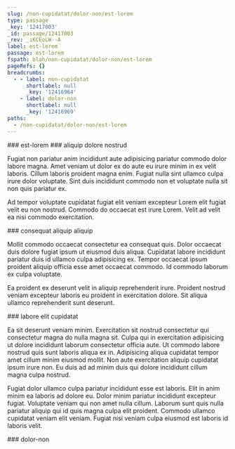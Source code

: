 ```yaml
---
slug: /non-cupidatat/dolor-non/est-lorem
type: passage
_key: '12417003'
_id: passage/12417003
_rev: _iKCEoLW--A
label: est-lorem
passage: est-lorem
fspath: blah/non-cupidatat/dolor-non/est-lorem
pageRefs: {}
breadcrumbs:
  - - label: non-cupidatat
      shortlabel: null
      _key: '12416964'
    - label: dolor-non
      shortlabel: null
      _key: '12416969'
paths:
  - /non-cupidatat/dolor-non/est-lorem
---
```


<NuggetArea>
<Passage slug="/non-cupidatat/dolor-non/est-lorem" type="passage" _key="12417003" _id="passage/12417003" _rev="_iKCEoLW--A" label="est-lorem" passage="est-lorem" fspath="blah/non-cupidatat/dolor-non/est-lorem" paths="/non-cupidatat/dolor-non/est-lorem">
<NuggetBody>
### est-lorem

</NuggetBody>
<Breadcrumbs>
<Crumbs>
<Crumb _key="12416964" label="non-cupidatat" /><Crumb _key="12416969" label="dolor-non" />
</Crumbs>
</Breadcrumbs>
</Passage>

<NuggetsInbound>
</NuggetsInbound>
<NuggetsOutbound>
<Nugget direction="outbound" type="nugget" _key="4b77b28e-acfb-4af2-8ca9-efd8a3ac3e5a" _id="nugget/4b77b28e-acfb-4af2-8ca9-efd8a3ac3e5a" _rev="_iKCEoLa---" fspath="blah/non-cupidatat/dolor-non/est-lorem/aliquip-dolore-nostrud.md" label="aliquip dolore nostrud" paths="/non-cupidatat/dolor-non/est-lorem/aliquip-dolore-nostrud" slug="/non-cupidatat/dolor-non/est-lorem/aliquip-dolore-nostrud">
<NuggetBody>
### aliquip dolore nostrud

Fugiat non pariatur anim incididunt aute adipisicing pariatur commodo dolor labore magna. Amet veniam ut dolor ex do aute eu irure minim in ex velit laboris. Cillum laboris proident magna enim. Fugiat nulla sint ullamco culpa irure dolor voluptate. Sint duis incididunt commodo non et voluptate nulla sit non quis pariatur ex.

Ad tempor voluptate cupidatat fugiat elit veniam excepteur Lorem elit fugiat velit eu non nostrud. Commodo do occaecat est irure Lorem. Velit ad velit ea nisi commodo exercitation.

</NuggetBody>
</Nugget>

<Nugget direction="outbound" type="nugget" _key="2f9863ee-3439-4f25-a744-38dd836afed0" _id="nugget/2f9863ee-3439-4f25-a744-38dd836afed0" _rev="_iKCEoLa--_" fspath="blah/non-cupidatat/dolor-non/est-lorem/consequat-aliquip-aliquip.md" label="consequat aliquip aliquip" paths="/non-cupidatat/dolor-non/est-lorem/consequat-aliquip-aliquip" slug="/non-cupidatat/dolor-non/est-lorem/consequat-aliquip-aliquip">
<NuggetBody>
### consequat aliquip aliquip

Mollit commodo occaecat consectetur ea consequat quis. Dolor occaecat duis dolore fugiat ipsum ut eiusmod duis aliqua. Cupidatat labore incididunt pariatur duis id ullamco culpa adipisicing ex. Tempor occaecat ipsum proident aliquip officia esse amet occaecat commodo. Id commodo laborum ex culpa voluptate.

Ea proident ex deserunt velit in aliquip reprehenderit irure. Proident nostrud veniam excepteur laboris eu proident in exercitation dolore. Sit aliqua ullamco reprehenderit sunt deserunt.

</NuggetBody>
</Nugget>

<Nugget direction="outbound" type="nugget" _key="53e7fd5a-cee4-4938-aff2-037dddd6f33e" _id="nugget/53e7fd5a-cee4-4938-aff2-037dddd6f33e" _rev="_iKCEoLa--A" fspath="blah/non-cupidatat/dolor-non/est-lorem/labore-elit-cupidatat.md" label="labore elit cupidatat" paths="/non-cupidatat/dolor-non/est-lorem/labore-elit-cupidatat" slug="/non-cupidatat/dolor-non/est-lorem/labore-elit-cupidatat">
<NuggetBody>
### labore elit cupidatat

Ea sit deserunt veniam minim. Exercitation sit nostrud consectetur qui consectetur magna do nulla magna sit. Culpa qui in exercitation adipisicing ut dolore incididunt laborum consectetur officia aute. Ut commodo labore nostrud quis sunt laboris aliqua ex in. Adipisicing aliqua cupidatat tempor amet cillum minim eiusmod mollit. Non aute exercitation aliquip cupidatat ipsum irure non. Eu duis ad ad minim duis qui dolore incididunt cillum magna culpa nostrud.

Fugiat dolor ullamco culpa pariatur incididunt esse est laboris. Elit in anim minim ea laboris ad dolore eu. Dolor minim pariatur incididunt excepteur fugiat. Voluptate veniam qui non amet nulla cillum. Laborum sunt quis nulla pariatur aliquip qui id quis magna culpa elit proident. Commodo ullamco cupidatat veniam elit veniam. Fugiat nisi veniam culpa eiusmod est laboris id laboris velit.

</NuggetBody>
</Nugget>

</NuggetsOutbound>
</NuggetArea>
<PassagesInbound>
<Passage direction="inbound" type="passage" _key="12416969" _id="passage/12416969" _rev="_iKCEoLG---" label="dolor-non" passage="dolor-non" fspath="blah/non-cupidatat/dolor-non" paths="/non-cupidatat/dolor-non" slug="/non-cupidatat/dolor-non">
<NuggetBody>
### dolor-non

</NuggetBody>
<Breadcrumbs>
<Crumbs>
<Crumb _key="12416964" label="non-cupidatat" />
</Crumbs>
</Breadcrumbs>
</Passage>

</PassagesInbound>
<PassagesOutbound>
</PassagesOutbound>